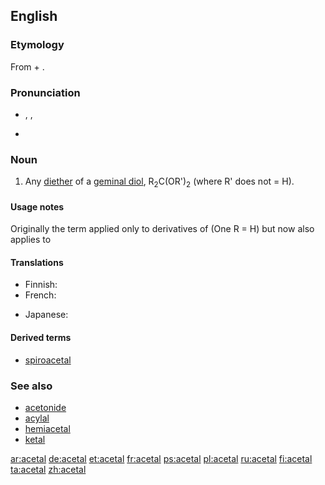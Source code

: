 ==English==
{{wikipedia}}

===Etymology===
From {{term|acetic|acet(ic)}} + {{term|alcohol|al(cohol)}}.

===Pronunciation===
* {{enPR|ăsʹĭtăl'}}, {{IPA|/ˈæsɪˌtæl/}}, {{X-SAMPA|/"{sI%t{l/}}
* {{audio|en-us-acetal.ogg|Audio (US)}}

===Noun===
{{en-noun}}

# {{organic chemistry}} Any [[diether]] of a [[geminal diol]], R<sub>2</sub>C(OR')<sub>2</sub> (where R' does not = H).

====Usage notes====
Originally the term applied only to derivatives of {{term|aldehyde|aldehydes}} (One R = H) but now also applies to {{term|ketone|ketones}}

====Translations====
{{trans-top|any diether of a geminal diol}}
* Finnish: {{t|fi|asetaali}}
* French: {{t|fr|acétal|m}}
{{trans-mid}}
* Japanese: {{t|ja|アセタール|tr=asetāru|sc=Jpan}}
{{trans-bottom}}

====Derived terms====
* [[spiroacetal]]

===See also===
* [[acetonide]]
* [[acylal]]
* [[hemiacetal]]
* [[ketal]]

[[ar:acetal]]
[[de:acetal]]
[[et:acetal]]
[[fr:acetal]]
[[ps:acetal]]
[[pl:acetal]]
[[ru:acetal]]
[[fi:acetal]]
[[ta:acetal]]
[[zh:acetal]]